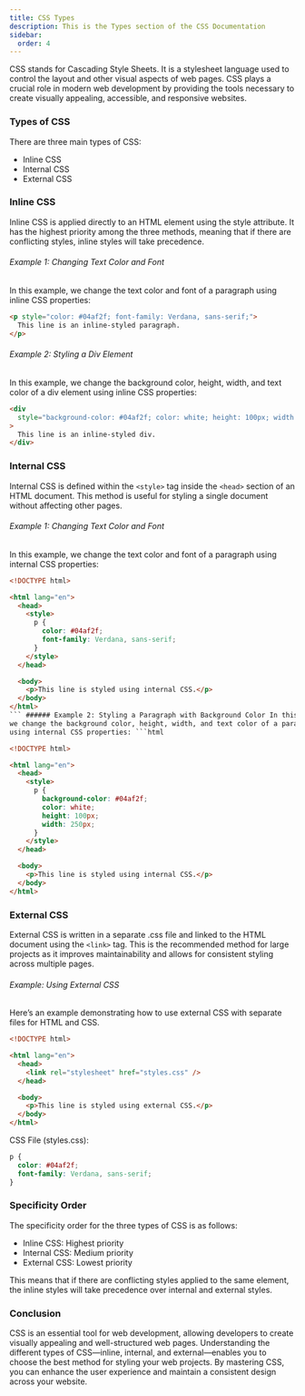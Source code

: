 ```yaml
---
title: CSS Types
description: This is the Types section of the CSS Documentation
sidebar:
  order: 4
---
```


CSS stands for Cascading Style Sheets. It is a stylesheet language used to control the layout and other visual aspects of web pages. CSS plays a crucial role in modern web development by providing the tools necessary to create visually appealing, accessible, and responsive websites.

### Types of CSS

There are three main types of CSS:

- Inline CSS
- Internal CSS
- External CSS

### Inline CSS

Inline CSS is applied directly to an HTML element using the style attribute. It has the highest priority among the three methods, meaning that if there are conflicting styles, inline styles will take precedence.

###### Example 1: Changing Text Color and Font

In this example, we change the text color and font of a paragraph using inline CSS properties:

```html
<p style="color: #04af2f; font-family: Verdana, sans-serif;">
  This line is an inline-styled paragraph.
</p>
```

###### Example 2: Styling a Div Element

In this example, we change the background color, height, width, and text color of a div element using inline CSS properties:

```html
<div
  style="background-color: #04af2f; color: white; height: 100px; width: 250px;"
>
  This line is an inline-styled div.
</div>
```

### Internal CSS

Internal CSS is defined within the `<style>` tag inside the `<head>` section of an HTML document. This method is useful for styling a single document without affecting other pages.

###### Example 1: Changing Text Color and Font

In this example, we change the text color and font of a paragraph using internal CSS properties:

````html
<!DOCTYPE html>

<html lang="en">
  <head>
    <style>
      p {
        color: #04af2f;
        font-family: Verdana, sans-serif;
      }
    </style>
  </head>

  <body>
    <p>This line is styled using internal CSS.</p>
  </body>
</html>
``` ###### Example 2: Styling a Paragraph with Background Color In this example,
we change the background color, height, width, and text color of a paragraph
using internal CSS properties: ```html

<!DOCTYPE html>

<html lang="en">
  <head>
    <style>
      p {
        background-color: #04af2f;
        color: white;
        height: 100px;
        width: 250px;
      }
    </style>
  </head>

  <body>
    <p>This line is styled using internal CSS.</p>
  </body>
</html>
````

### External CSS

External CSS is written in a separate .css file and linked to the HTML document using the `<link>` tag. This is the recommended method for large projects as it improves maintainability and allows for consistent styling across multiple pages.

###### Example: Using External CSS

Here’s an example demonstrating how to use external CSS with separate files for HTML and CSS.

```html
<!DOCTYPE html>

<html lang="en">
  <head>
    <link rel="stylesheet" href="styles.css" />
  </head>

  <body>
    <p>This line is styled using external CSS.</p>
  </body>
</html>
```

CSS File (styles.css):

```css
p {
  color: #04af2f;
  font-family: Verdana, sans-serif;
}
```

### Specificity Order

The specificity order for the three types of CSS is as follows:

- Inline CSS: Highest priority
- Internal CSS: Medium priority
- External CSS: Lowest priority

This means that if there are conflicting styles applied to the same element, the inline styles will take precedence over internal and external styles.

### Conclusion

CSS is an essential tool for web development, allowing developers to create visually appealing and well-structured web pages. Understanding the different types of CSS—inline, internal, and external—enables you to choose the best method for styling your web projects. By mastering CSS, you can enhance the user experience and maintain a consistent design across your website.
